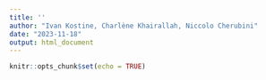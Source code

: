 ```yaml
---
title: ''
author: "Ivan Kostine, Charlène Khairallah, Niccolo Cherubini"
date: "2023-11-18"
output: html_document
---
```


```r
knitr::opts_chunk$set(echo = TRUE)
```
